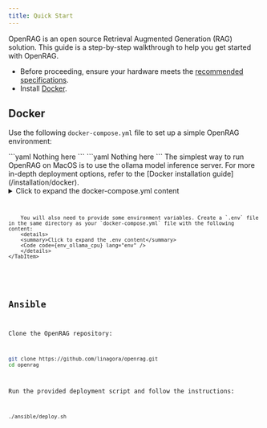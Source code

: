 ```yaml
---
title: Quick Start
---
```



OpenRAG is an open source Retrieval Augmented Generation (RAG) solution. This guide is a step-by-step walkthrough to help you get started with OpenRAG.

- Before proceeding, ensure your hardware meets the [recommended specifications](/minimum-specifications).
- Install [Docker](https://www.docker.com/get-started).

## Docker

Use the following `docker-compose.yml` file to set up a simple OpenRAG environment:

<Tabs>
    <TabItem label="Linux">
        <Tabs>
            <TabItem label="Nvidia GPU">
                ```yaml
                Nothing here
                ```
            </TabItem>
            <TabItem label="CPU">
                ```yaml
                Nothing here
                ```
            </TabItem>
        </Tabs>
    </TabItem>
    <TabItem label="MacOS">
        The simplest way to run OpenRAG on MacOS is to use the ollama model inference server. For more in-depth deployment options, refer to the [Docker installation guide](/installation/docker).
        <details>
        <summary>Click to expand the docker-compose.yml content</summary>
        <Code code={compose_ollama_cpu} lang="yaml" />
        </details>

        You will also need to provide some environment variables. Create a `.env` file in the same directory as your `docker-compose.yml` file with the following content:
        <details>
        <summary>Click to expand the .env content</summary>
        <Code code={env_ollama_cpu} lang="env" />   
        </details>
    </TabItem>
</Tabs>

## Ansible

Clone the OpenRAG repository:
```bash
git clone https://github.com/linagora/openrag.git
cd openrag
```

Run the provided deployment script and follow the instructions:
```bash
./ansible/deploy.sh
```